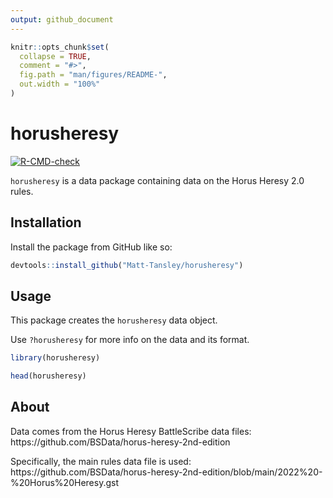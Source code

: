 ```yaml
---
output: github_document
---
```


<!-- README.md is generated from README.Rmd. Please edit that file -->

```r
knitr::opts_chunk$set(
  collapse = TRUE,
  comment = "#>",
  fig.path = "man/figures/README-",
  out.width = "100%"
)
```

# horusheresy

<!-- badges: start -->
[![R-CMD-check](https://github.com/Matt-Tansley/horusheresy/actions/workflows/R-CMD-check.yaml/badge.svg)](https://github.com/Matt-Tansley/horusheresy/actions/workflows/R-CMD-check.yaml)
<!-- badges: end -->

`horusheresy` is a data package containing data on the Horus Heresy 2.0 rules.

## Installation

Install the package from GitHub like so:

``` r
devtools::install_github("Matt-Tansley/horusheresy")
```

## Usage

This package creates the `horusheresy` data object.

Use `?horusheresy` for more info on the data and its format.

```r
library(horusheresy)

head(horusheresy)
```

## About 

Data comes from the Horus Heresy BattleScribe data files: https://github.com/BSData/horus-heresy-2nd-edition

Specifically, the main rules data file is used: https://github.com/BSData/horus-heresy-2nd-edition/blob/main/2022%20-%20Horus%20Heresy.gst
